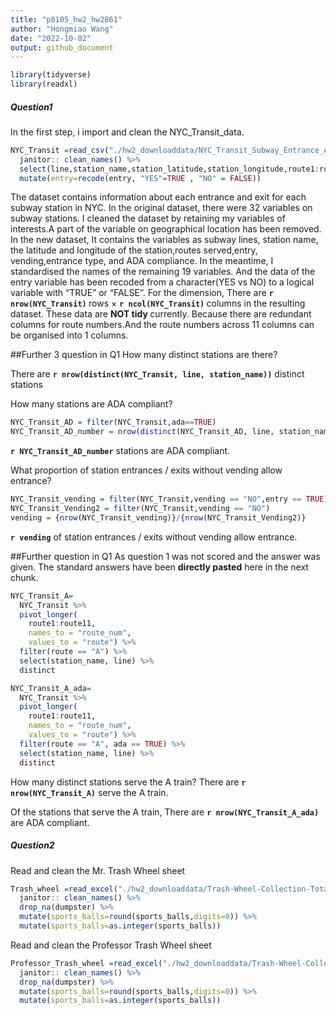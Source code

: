 ```yaml
---
title: "p8105_hw2_hw2861"
author: "Hongmiao Wang"
date: "2022-10-02"
output: github_document
---
```



```r
library(tidyverse)
library(readxl)
```

##### Question1 #####

In the first step, i import and clean the NYC_Transit_data.
```r
NYC_Transit =read_csv("./hw2_downloaddata/NYC_Transit_Subway_Entrance_And_Exit_Data.csv",col_types = cols(Route8 = "c", Route9 = "c", Route10 = "c", Route11 = "c")) %>% 
  janitor:: clean_names() %>% 
  select(line,station_name,station_latitude,station_longitude,route1:route11,entry,vending,entrance_type,ada) %>%
  mutate(entry=recode(entry, "YES"=TRUE , "NO" = FALSE))
```

The dataset contains information about each entrance and exit for each subway station in NYC.
In the original dataset, there were 32 variables on subway stations.
I cleaned the dataset by retaining my variables of interests.A part of the variable on geographical location has been removed.
In the new dataset, It contains the variables as subway lines, station name, the latitude and longitude of the station,routes served,entry, vending,entrance type, and ADA compliance. 
In the meantime, I standardised the names of the remaining 19 variables.
And the data of the entry variable has been recoded from a character(YES vs NO) to a logical variable with "TRUE" or "FALSE".
For the dimension, There are **`r nrow(NYC_Transit)` **rows × **`r ncol(NYC_Transit)` **columns in the resulting dataset. 
These data are **NOT tidy **currently. Because there are redundant columns for route numbers.And the route numbers across 11 columns can be organised into 1 columns.

##Further 3 question in Q1
How many distinct stations are there? 

There are **`r nrow(distinct(NYC_Transit, line, station_name))`** distinct stations


How many stations are ADA compliant?
```r
NYC_Transit_AD = filter(NYC_Transit,ada==TRUE)
NYC_Transit_AD_number = nrow(distinct(NYC_Transit_AD, line, station_name))
```
**`r NYC_Transit_AD_number`** stations are ADA compliant.


What proportion of station entrances / exits without vending allow entrance?
```r
NYC_Transit_vending = filter(NYC_Transit,vending == "NO",entry == TRUE)
NYC_Transit_Vending2 = filter(NYC_Transit,vending == "NO")
vending = {nrow(NYC_Transit_vending)}/{nrow(NYC_Transit_Vending2)}
```
**`r vending`**  of station entrances / exits without vending allow entrance.

##Further question in Q1
As question 1 was not scored and the answer was given. 
The standard answers have been **directly pasted** here in the next chunk.
```r
NYC_Transit_A=
  NYC_Transit %>% 
  pivot_longer(
    route1:route11,
    names_to = "route_num",
    values_to = "route") %>% 
  filter(route == "A") %>% 
  select(station_name, line) %>% 
  distinct

NYC_Transit_A_ada=
  NYC_Transit %>% 
  pivot_longer(
    route1:route11,
    names_to = "route_num",
    values_to = "route") %>% 
  filter(route == "A", ada == TRUE) %>% 
  select(station_name, line) %>% 
  distinct
```
How many distinct stations serve the A train? 
There are **`r nrow(NYC_Transit_A)`**  serve the A train.

Of the stations that serve the A train, There are **`r nrow(NYC_Transit_A_ada)`** are ADA compliant.




##### Question2 #####
Read and clean the Mr. Trash Wheel sheet
```r
Trash_wheel =read_excel("./hw2_downloaddata/Trash-Wheel-Collection-Totals-7-2020-2.xlsx",sheet = "Mr. Trash Wheel", range = "A2:N535") %>% 
  janitor:: clean_names() %>% 
  drop_na(dumpster) %>% 
  mutate(sports_balls=round(sports_balls,digits=0)) %>% 
  mutate(sports_balls=as.integer(sports_balls))
```

Read and clean the Professor Trash Wheel sheet
```r
Professor_Trash_wheel =read_excel("./hw2_downloaddata/Trash-Wheel-Collection-Totals-7-2020-2.xlsx",sheet = "Professor Trash Wheel", range = "A2:N117") %>% 
  janitor:: clean_names() %>% 
  drop_na(dumpster) %>% 
  mutate(sports_balls=round(sports_balls,digits=0)) %>% 
  mutate(sports_balls=as.integer(sports_balls))
```

